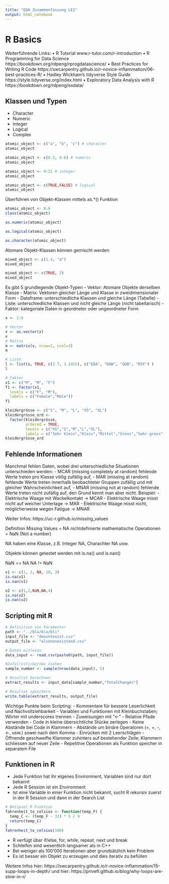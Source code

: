 ```yaml
---
title: "EDA Zusammenfassung LE1"
output: html_notebook
---
```


# R Basics

Weiterführende Links:
• R Tutorial www.r-tutor.com/r-introduction
• R Programming for Data Science https://bookdown.org/rdpeng/rprogdatascience/ 
• Best Practices for Writing R Code https://swcarpentry.github.io/r-novice-inflammation/06-best-practices-R/ 
• Hadley Wickham’s tidyverse Style Guide https://style.tidyverse.org/index.html 
• Exploratory Data Analysis with R https://bookdown.org/rdpeng/exdata/ 

## Klassen und Typen
- Character
- Numeric
- Integer
- Logical
- Complex

```r
atomic_object <- c("a", "b", "c") # character
atomic_object

atomic_object <- c(0.5, 0.6) # numeric
atomic_object

atomic_object <- 9:21 # integer
atomic_object

atomic_object <- c(TRUE,FALSE) # logical
atomic_object
```

Überführen von Objekt-Klassen mittels as.*() Funktion

```r
atomic_object <- 0:6
class(atomic_object)

as.numeric(atomic_object)

as.logical(atomic_object)

as.character(atomic_object)
```

Atomare Objekt-Klassen können gemischt werden

```r
mixed_object <- c(1.4, "a")
mixed_object

mixed_object <- c(TRUE, 2)
mixed_object
```

Es gibt 5 grundlegende Objekt-Typen
- Vektor: Atomare Objekte derselben Klasse
- Matrix: Vektoren gleicher Länge und Klasse in zweidimensionaler Form
- Dataframe: unterschiedliche Klassen und gleiche Länge (Tabelle)
- Liste: unterschiedliche Klassen und nicht gleiche Länge (nicht tabellarisch)
- Faktor: kategoriale Daten in geordneter oder ungeordneter Form

```r
x <- 1:6

# Vector
v <- as.vector(x)
v
# Matrix
m <- matrix(v, nrow=2, ncol=3)
m

# Liste
l <- list(x, TRUE, c(2.7, 3.1415), c("EDA", "DAW", "GDB", "RSY") )
l

# Faktor
x1 <- c("M", "M", "F") 
f1 <- factor(x1,
  levels = c("F", "M"), 
  labels = c("Female","Male"))
f1

kleidergrösse <- c("S", "M", "L", "XS", "XL")
kleidergrösse_ord <-
  factor(kleidergrösse,
         ordered = TRUE,
         levels = c("XS","S","M","L","XL"),
         labels = c("Sehr klein","Klein","Mittel","Gross","Sehr gross"))
kleidergrösse_ord  
```

## Fehlende Informationen
Manchmal fehlen Daten, wobei drei unterschiedliche Situationen unterschieden werden:
- MCAR (missing completely at random) fehlende Werte treten pro Klasse völlig zufällig auf,
- MAR (missing at random) fehlende Werte treten innerhalb beobachteter Gruppen zufällig und mit gleicher Wahrscheinlichkeit auf,
- MNAR (missing not at random) fehlende Werte treten nicht zufällig auf, den Grund kennt man aber nicht.
Beispiel:
- Elektrische Waage mit Wackelkontakt -> MCAR
- Elektrische Waage misst nicht auf weicher Unterlage -> MAR
- Elektrische Waage misst nicht, möglicherweise wegen Fatigue -> MNAR

Weiter Infos: https://uc-r.github.io/missing_values

Definition
Missing Values = NA
nichtdefinierte mathematische Operationen = NaN (Not a number)

NA haben eine Klasse, z.B. Integer NA, Charachter NA usw.

Objekte können getestet werden mit is.na() und is.nan()

NaN == NA
NA != NaN

```r
v1 <- c(1, 2, NA, 10, 3)
is.na(v1)
is.nan(v1)

v2 <- c(1,2,NaN,NA,4)
is.na(v2)
is.nan(v2)
```

## Scripting mit R

```r
# Definition von Paramenter
path <- "../bla/blu/bli"
input_file <- "doesntexist.csv"
output_file <- "alsononexistend.csv"

# Daten einlesen
data_input <- read.csv(paste0(path, input_file))

#Zufallsstickprobe ziehen
sample_number <- sample(nrow(data_input), 5)

# Resultat berechnen
extract_results <- input_data[sample_number,"TotalChanges"]

# Resultat speichern
write.table(extract_results, output_file)
```

Wichtige Punkte beim Scripting:
- Kommentare für bessere Leserlichkeit und Nachvollziehbarkeit
- Variablen und Funktionen mit Kleinbuchstaben; Wörter mit underscores trennen
- Zuweisungen mit "<-"
- Relative Pfade verwenden
- Code in kleine übersichtliche Stücke zerlegen
- Keine Abstände bei Code in Klammern
- Abstände um binäre Operatoren (=, +, -, <-, usw.) sowei nach dem Komma
- Einrücken mit 2 Leerschlägen
- Öffnende geschweifte Klammer zuhinters auf bestehender Zeile; Klammern schliessen auf neuer Zeile
- Repetitive Operationen als Funktion speicher in separatem File

## Funktionen in R
- Jede Funktion hat ihr eigenes Environment, Variablen sind nur dort bekannt
- Jede R Session ist ein Environment
- Ist eine Variable in einer Funktion nicht bekannt, sucht R rekursiv zuerst in der R Session und dann in der Search List

```r
# Beispiel R Funktion
fahrenheit_to_celsius <- function(temp_F) { 
  temp_C <- (temp_F - 32) * 5 / 9
  return(temp_C)
}
fahrenheit_to_celsius(100)
```

- R verfügt über if/else, for, while, repeat, next und break
- Schleifen sind wesentlich langsamer als in C++
- Bei weniger als 100'000 Iterationen aber grundsätzlich kein Problem
- Es ist besser ein Objekt zu erzeugen und dies iterativ zu befüllen

Weitere Infos hier: https://swcarpentry.github.io/r-novice-inflammation/15-supp-loops-in-depth/
und hier: https://privefl.github.io/blog/why-loops-are-slow-in-r/



